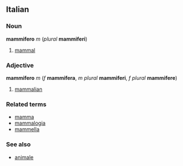 ==Italian==
===Noun===
'''mammifero''' ''m'' (''plural'' '''mammiferi''')

# [[mammal]]

===Adjective===
'''mammifero''' ''m'' (''f'' '''mammifera''', ''m plural'' '''mammiferi''', ''f plural'' '''mammifere''')

# [[mammalian]]

===Related terms===
*[[mamma]]
*[[mammalogia]]
*[[mammella]]

===See also===
*[[animale]]